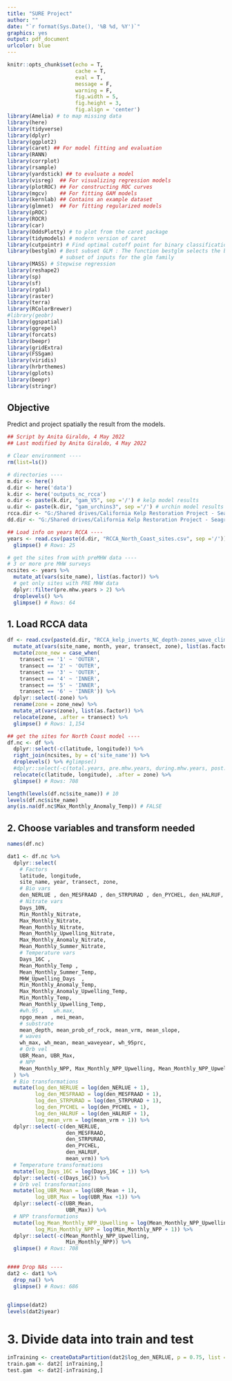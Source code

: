 ```yaml
---
title: "SURE Project"
author: ""
date: "`r format(Sys.Date(), '%B %d, %Y')`"
graphics: yes
output: pdf_document
urlcolor: blue
---
```


```r
knitr::opts_chunk$set(echo = T,
                      cache = T,
                      eval = T,
                      message = F,
                      warning = F,
                      fig.width = 5,
                      fig.height = 3,
                      fig.align = 'center')
library(Amelia) # to map missing data
library(here)
library(tidyverse)
library(dplyr)
library(ggplot2) 
library(caret) ## For model fitting and evaluation
library(RANN)
library(corrplot)
library(rsample)
library(yardstick) ## to evaluate a model
library(visreg)  ## For visualizing regression models
library(plotROC) ## For constructing ROC curves
library(mgcv)    ## For fitting GAM models
library(kernlab) ## Contains an example dataset
library(glmnet)  ## For fitting regularized models
library(pROC)
library(ROCR)
library(car)
library(OddsPlotty) # to plot from the caret package
library(tidymodels) # modern version of caret
library(cutpointr) # Find optimal cutoff point for binary classification
library(bestglm) # Best subset GLM : The function bestglm selects the best 
                 # subset of inputs for the glm family
library(MASS) # Stepwise regression
library(reshape2)
library(sp)
library(sf)
library(rgdal)
library(raster) 
library(terra)
library(RColorBrewer)
#library(geobr)
library(ggspatial)
library(ggrepel)
library(forcats)
library(beepr)
library(gridExtra)
library(FSSgam)
library(viridis)
library(hrbrthemes)
library(gplots)
library(beepr)
library(stringr)
```

## Objective 

Predict and project spatially the result from the models.

```r
## Script by Anita Giraldo, 4 May 2022
## Last modified by Anita Giraldo, 4 May 2022

# Clear environment ----
rm(list=ls())

# directories ----
m.dir <- here()
d.dir <- here('data')
k.dir <- here('outputs_nc_rcca')
o.dir <- paste(k.dir, "gam_V5", sep ='/') # kelp model results
u.dir <- paste(k.dir, "gam_urchins3", sep ='/') # urchin model results
rcca.dir <- "G:/Shared drives/California Kelp Restoration Project - Seagrant/R_Projects/North_Coast_w_RCCA/raw_data"
dd.dir <- "G:/Shared drives/California Kelp Restoration Project - Seagrant/R_Projects/Extract_env_data/nc.rcca.outputs"

## Load info on years RCCA ----
years <- read.csv(paste(d.dir, "RCCA_North_Coast_sites.csv", sep ='/')) %>%
  glimpse() # Rows: 25

# get the sites from with preMHW data ----
# 3 or more pre MHW surveys
ncsites <- years %>%
  mutate_at(vars(site_name), list(as.factor)) %>%
  # get only sites with PRE MHW data 
  dplyr::filter(pre.mhw.years > 2) %>%
  droplevels() %>%
  glimpse() # Rows: 64
```

## 1. Load RCCA data

```r
df <- read.csv(paste(d.dir, "RCCA_kelp_inverts_NC_depth-zones_wave_clim_temp_nit_subs_orbvel_npp.csv", sep ='/')) %>%
  mutate_at(vars(site_name, month, year, transect, zone), list(as.factor)) %>%
  mutate(zone_new = case_when(
    transect == '1' ~ 'OUTER',
    transect == '2' ~ 'OUTER', 
    transect == '3' ~ 'OUTER', 
    transect == '4' ~ 'INNER',
    transect == '5' ~ 'INNER',
    transect == '6' ~ 'INNER')) %>%
  dplyr::select(-zone) %>%
  rename(zone = zone_new) %>%
  mutate_at(vars(zone), list(as.factor)) %>%
  relocate(zone, .after = transect) %>%
  glimpse() # Rows: 1,154

## get the sites for North Coast model ----
df.nc <- df %>%
  dplyr::select(-c(latitude, longitude)) %>%
  right_join(ncsites, by = c('site_name')) %>%
  droplevels() %>% #glimpse()
  #dplyr::select(-c(total.years, pre.mhw.years, during.mhw.years, post.mhw.years)) %>%
  relocate(c(latitude, longitude), .after = zone) %>%
  glimpse() # Rows: 708

length(levels(df.nc$site_name)) # 10
levels(df.nc$site_name)
any(is.na(df.nc$Max_Monthly_Anomaly_Temp)) # FALSE
```

## 2. Choose variables and transform needed

```r
names(df.nc)

dat1 <- df.nc %>%
  dplyr::select(
    # Factors 
    latitude, longitude,
    site_name, year, transect, zone,
    # Bio vars
    den_NERLUE , den_MESFRAAD , den_STRPURAD , den_PYCHEL, den_HALRUF,
    # Nitrate vars 
    Days_10N, 
    Min_Monthly_Nitrate, 
    Max_Monthly_Nitrate,
    Mean_Monthly_Nitrate,
    Mean_Monthly_Upwelling_Nitrate,
    Max_Monthly_Anomaly_Nitrate,
    Mean_Monthly_Summer_Nitrate,
    # Temperature vars
    Days_16C ,
    Mean_Monthly_Temp ,
    Mean_Monthly_Summer_Temp,
    MHW_Upwelling_Days  , 
    Min_Monthly_Anomaly_Temp,
    Max_Monthly_Anomaly_Upwelling_Temp,
    Min_Monthly_Temp, 
    Mean_Monthly_Upwelling_Temp,
    #wh.95 ,   wh.max,
    npgo_mean , mei_mean,
    # substrate
    mean_depth, mean_prob_of_rock, mean_vrm, mean_slope,
    # waves
    wh_max, wh_mean, mean_waveyear, wh_95prc,
    # Orb vel
    UBR_Mean, UBR_Max,
    # NPP
    Mean_Monthly_NPP, Max_Monthly_NPP_Upwelling, Mean_Monthly_NPP_Upwelling, Min_Monthly_NPP,
  ) %>%
  # Bio transformations
  mutate(log_den_NERLUE = log(den_NERLUE + 1),
         log_den_MESFRAAD = log(den_MESFRAAD + 1),
         log_den_STRPURAD = log(den_STRPURAD + 1),
         log_den_PYCHEL = log(den_PYCHEL + 1),
         log_den_HALRUF = log(den_HALRUF + 1),
         log_mean_vrm = log(mean_vrm + 1)) %>%
  dplyr::select(-c(den_NERLUE,
                   den_MESFRAAD,
                   den_STRPURAD,
                   den_PYCHEL,
                   den_HALRUF,
                   mean_vrm)) %>%
  # Temperature transformations
  mutate(log_Days_16C = log(Days_16C + 1)) %>%
  dplyr::select(-c(Days_16C)) %>%
  # Orb vel transformations
  mutate(log_UBR_Mean = log(UBR_Mean + 1),
         log_UBR_Max = log(UBR_Max +1)) %>%
  dplyr::select(-c(UBR_Mean,
                   UBR_Max)) %>%
  # NPP transformations
  mutate(log_Mean_Monthly_NPP_Upwelling = log(Mean_Monthly_NPP_Upwelling + 1),
         log_Min_Monthly_NPP = log(Min_Monthly_NPP + 1)) %>%
  dplyr::select(-c(Mean_Monthly_NPP_Upwelling,
                   Min_Monthly_NPP)) %>%
  glimpse() # Rows: 708


#### Drop NAs ----
dat2 <- dat1 %>%
  drop_na() %>%
  glimpse() # Rows: 686


glimpse(dat2)
levels(dat2$year)
```

# 3. Divide data into train and test

```r
inTraining <- createDataPartition(dat2$log_den_NERLUE, p = 0.75, list = FALSE)
train.gam <- dat2[ inTraining,]
test.gam  <- dat2[-inTraining,]
```


